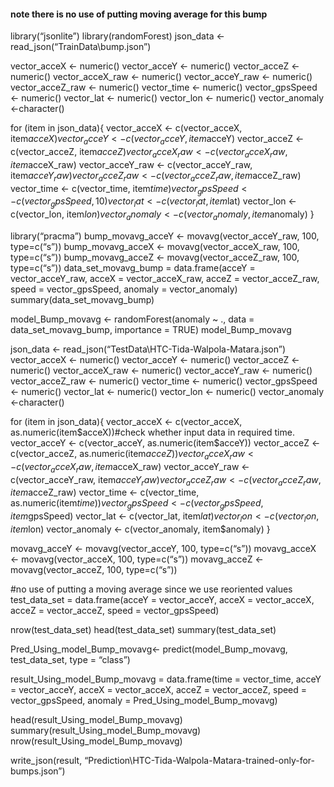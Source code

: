 #### note there is no use of putting moving average for this bump
library("jsonlite")
library(randomForest)
json_data <- read_json("TrainData\\bump.json")

vector_acceX <- numeric()
vector_acceY <- numeric()
vector_acceZ <- numeric()
vector_acceX_raw <- numeric()
vector_acceY_raw <- numeric()
vector_acceZ_raw <- numeric()
vector_time <- numeric()
vector_gpsSpeed <- numeric()
vector_lat <- numeric()
vector_lon <- numeric()
vector_anomaly <-character()

for (item in json_data){
  vector_acceX <- c(vector_acceX, item$acceX)
  vector_acceY <- c(vector_acceY, item$acceY)
  vector_acceZ <- c(vector_acceZ, item$acceZ)
  vector_acceX_raw <- c(vector_acceX_raw, item$acceX_raw)
  vector_acceY_raw <- c(vector_acceY_raw, item$acceY_raw)
  vector_acceZ_raw <- c(vector_acceZ_raw, item$acceZ_raw)
  vector_time <- c(vector_time, item$time)
  vector_gpsSpeed <- c(vector_gpsSpeed, 10)
  vector_lat <- c(vector_lat, item$lat)
  vector_lon <- c(vector_lon, item$lon)
  vector_anomaly <- c(vector_anomaly, item$anomaly)
}

library("pracma")
bump_movavg_acceY <- movavg(vector_acceY_raw, 100, type=c("s"))
bump_movavg_acceX <- movavg(vector_acceX_raw, 100, type=c("s"))
bump_movavg_acceZ <- movavg(vector_acceZ_raw, 100, type=c("s"))
data_set_movavg_bump = data.frame(acceY = vector_acceY_raw, acceX = vector_acceX_raw, acceZ = vector_acceZ_raw, speed = vector_gpsSpeed, anomaly = vector_anomaly)
summary(data_set_movavg_bump)

model_Bump_movavg <- randomForest(anomaly ~ ., data = data_set_movavg_bump, importance = TRUE)
model_Bump_movavg

json_data <- read_json("TestData\\HTC-Tida-Walpola-Matara.json")
vector_acceX <- numeric()
vector_acceY <- numeric()
vector_acceZ <- numeric()
vector_acceX_raw <- numeric()
vector_acceY_raw <- numeric()
vector_acceZ_raw <- numeric()
vector_time <- numeric()
vector_gpsSpeed <- numeric()
vector_lat <- numeric()
vector_lon <- numeric()
vector_anomaly <-character()

for (item in json_data){
  vector_acceX <- c(vector_acceX, as.numeric(item$acceX))#check whether input data in required time.
  vector_acceY <- c(vector_acceY, as.numeric(item$acceY))
  vector_acceZ <- c(vector_acceZ, as.numeric(item$acceZ))
  vector_acceX_raw <- c(vector_acceX_raw, item$acceX_raw)
  vector_acceY_raw <- c(vector_acceY_raw, item$acceY_raw)
  vector_acceZ_raw <- c(vector_acceZ_raw, item$acceZ_raw)
  vector_time <- c(vector_time, as.numeric(item$time))
  vector_gpsSpeed <- c(vector_gpsSpeed, item$gpsSpeed)
  vector_lat <- c(vector_lat, item$lat)
  vector_lon <- c(vector_lon, item$lon)
  vector_anomaly <- c(vector_anomaly, item$anomaly)
}

movavg_acceY <- movavg(vector_acceY, 100, type=c("s"))
movavg_acceX <- movavg(vector_acceX, 100, type=c("s"))
movavg_acceZ <- movavg(vector_acceZ, 100, type=c("s"))

#no use of putting a moving average since we use reoriented values
test_data_set = data.frame(acceY = vector_acceY, acceX = vector_acceX, acceZ = vector_acceZ, speed = vector_gpsSpeed)

nrow(test_data_set)
head(test_data_set)
summary(test_data_set)

Pred_Using_model_Bump_movavg<- predict(model_Bump_movavg, test_data_set, type = "class")

result_Using_model_Bump_movavg = data.frame(time = vector_time, acceY = vector_acceY, acceX = vector_acceX, acceZ = vector_acceZ, speed = vector_gpsSpeed, anomaly = Pred_Using_model_Bump_movavg)

head(result_Using_model_Bump_movavg)
summary(result_Using_model_Bump_movavg)
nrow(result_Using_model_Bump_movavg)

write_json(result, "Prediction\\HTC-Tida-Walpola-Matara-trained-only-for-bumps.json")